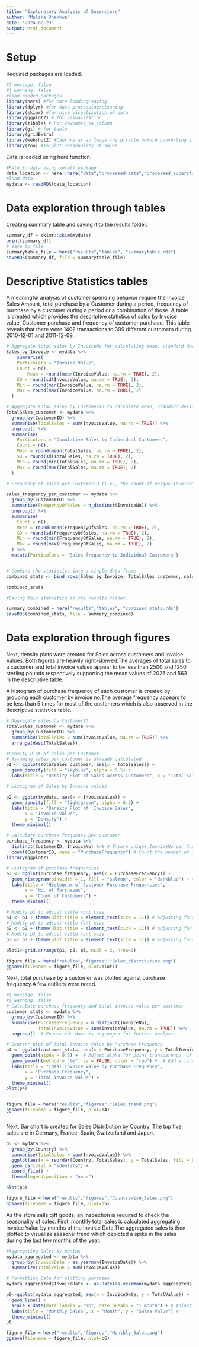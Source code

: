 ---
title: "Exploratory Analysis of Superstore"
author: "Malika Dhakhwa"
date: "2024-02-23"
output: html_document
---


# Setup
Required packages are loaded.
```{r}

#| message: false
#| warning: false
#load needed packages. 
library(here) #for data loading/saving
library(dplyr) #for data processing/cleaning
library(skimr) #for nice visualization of data 
library(ggplot2) # for visualization
library(tibble) # For rownames_to_column
library(gt) # for table
library(gridExtra)
library(webshot2) #Capture as an Image the gttable before converting it to pdf
library(zoo) #To plot seasonality of sales
```

Data is loaded using here function.

```{r}
#Path to data using here() package
data_location <- here::here("data","processed-data","processed_superstore_RFM.rds")
#load data
mydata <- readRDS(data_location)
```

# Data exploration through tables

Creating summary table and saving it to the results folder.

```{r}
summary_df = skimr::skim(mydata)
print(summary_df)
# save to file
summarytable_file = here("results","tables", "summarytable.rds")
saveRDS(summary_df, file = summarytable_file)
```

# Descriptive Statistics tables

A meaningful analysis of customer spending behavior require the Invoice Sales Amount, total purchase by a Customer during a period, frequency of purchase by a customer during a period or a combination of those. A table is created which provides the descriptive statistics of sales by Invoice value, Customer purchase and frequency of customer purchase. This table reveals that there were 1402 transactions to 399 different customers during 2010-12-01 and	2011-12-09.  

```{r}

# Aggregate total sales by InvoiceNo for calculating mean, standard deviation, minimum and maximum
Sales_by_Invoice <- mydata %>%
    summarise(
    Particulars = "Invoice Value",
    Count = n(),
        Mean = round(mean(InvoiceValue, na.rm = TRUE), 2),
    SD = round(sd(InvoiceValue, na.rm = TRUE), 2),
    Min = round(min(InvoiceValue, na.rm = TRUE), 2),
    Max = round(max(InvoiceValue, na.rm = TRUE), 2)
  )

# Aggregate total sales by CustomerID to calculate mean, standard deviation, minimum and maximum
TotalSales_customer <- mydata %>%
  group_by(CustomerID) %>%
  summarise(TotalSales = sum(InvoiceValue, na.rm = TRUE)) %>%
  ungroup() %>%
  summarise(
    Particulars = "Cumulative Sales to Individual Customers",
    Count = n(),
    Mean = round(mean(TotalSales, na.rm = TRUE), 2),
    SD = round(sd(TotalSales, na.rm = TRUE), 2),
    Min = round(min(TotalSales, na.rm = TRUE), 2),
    Max = round(max(TotalSales, na.rm = TRUE), 2)
  )

# Frequency of sales per CustomerID (i.e., the count of unique InvoiceNo per CustomerID)for calculating mean, standard deviation, minimum and maximum

sales_frequency_per_customer <- mydata %>%
  group_by(CustomerID) %>%
  summarise(FrequencyOfSales = n_distinct(InvoiceNo)) %>%
  ungroup() %>%
  summarise(
    Count = n(),
    Mean = round(mean(FrequencyOfSales, na.rm = TRUE), 2),
    SD = round(sd(FrequencyOfSales, na.rm = TRUE), 2),
    Min = round(min(FrequencyOfSales, na.rm = TRUE), 2),
    Max = round(max(FrequencyOfSales, na.rm = TRUE), 2)
  ) %>%
  mutate(Particulars = "Sales frequency to Individual Customers")


# Combine the statistics into a single data frame
combined_stats <- bind_rows(Sales_by_Invoice, TotalSales_customer, sales_frequency_per_customer)

combined_stats

#Saving this statistics in the results folder.

summary_combined = here("results","tables", "combined_stats.rds")
saveRDS(combined_stats, file = summary_combined)

```

# Data exploration through figures

Next, density plots were created for Sales across customers and Invoice Values. Both figures are heavily right-skewed.The averages of total sales to a customer and total invoice values appear to be less than 2500 and 1250 sterling pounds respectively supporting the mean values of 2025 and 563 in the descriptive table.

A histogram of purchase frequency of each customer is created by grouping each customer by invoice no.The average frequency appears to be less than 5 times for most of the customers which is also observed in the descriptive statistics table.

```{r}
# Aggregate sales by CustomerID
TotalSales_customer <- mydata %>%
  group_by(CustomerID) %>%
  summarise(TotalSales = sum(InvoiceValue, na.rm = TRUE)) %>%
  arrange(desc(TotalSales))

#Density Plot of Sales per Customer
# Assuming sales_per_customer is already calculated
p1 <- ggplot(TotalSales_customer, aes(x = TotalSales)) +
  geom_density(fill = "skyblue", alpha = 0.5) +
  labs(title = "Density Plot of Sales across Customers", x = "Total Sales", y = "Density")

# Histogram of Sales by Invoice values

p2 <- ggplot(mydata, aes(x = InvoiceValue)) +
  geom_density(fill = "lightgreen", alpha = 0.5) +
  labs(title = "Density Plot of  Invoice Sales",
       x = "Invoice Value", 
       y = "Density") +
  theme_minimal()

# Calculate purchase frequency per customer
purchase_frequency <- mydata %>%
  distinct(CustomerID, InvoiceNo) %>% # Ensure unique InvoiceNo per CustomerID
  count(CustomerID, name = "PurchaseFrequency") # Count the number of invoices per customer
library(ggplot2)

# Histogram of purchase frequencies
p3 <- ggplot(purchase_frequency, aes(x = PurchaseFrequency)) +
  geom_histogram(binwidth = 1, fill = "salmon", color = "darkblue") + # Adjust binwidth as needed
  labs(title = "Histogram of Customer Purchase Frequencies",
       x = "No. of Purchases", 
       y = "Count of Customers") +
  theme_minimal()

# Modify p1 to adjust title font size
p1 <- p1 + theme(plot.title = element_text(size = 11)) # Adjusting font size of the title of p1
# Modify p2 to adjust title font size
p2 <- p2 + theme(plot.title = element_text(size = 11)) # Adjusting font size of the title of p2
# Modify p3 to adjust title font size
p3 <- p3 + theme(plot.title = element_text(size = 11)) # Adjusting font size of the title of p3

plot1<-grid.arrange(p1, p2, p3, ncol = 2, nrow=2)

figure_file = here("results","figures","Sales_distribution.png")
ggsave(filename = figure_file, plot=plot1) 

```


Next, total purchase by a customer was plotted against purchase frequency.A few outliers were noted. 

```{r}
#| message: false
#| warning: false
# Calculate purchase frequency and total invoice value per customer
customer_stats <- mydata %>%
  group_by(CustomerID) %>%
  summarise(PurchaseFrequency = n_distinct(InvoiceNo),
            TotalInvoiceValue = sum(InvoiceValue, na.rm = TRUE)) %>%
  ungroup()  # Ensure the data is ungrouped for further analysis

# Scatter plot of Total Invoice Value by Purchase Frequency
p4 <- ggplot(customer_stats, aes(x = PurchaseFrequency, y = TotalInvoiceValue)) +
  geom_point(alpha = 0.5) +  # Adjust alpha for point transparency, if needed
  geom_smooth(method = "lm", se = FALSE, color = "red") +  # Add a linear regression line without standard error
  labs(title = "Total Invoice Value by Purchase Frequency",
       x = "Purchase Frequency",
       y = "Total Invoice Value") +
  theme_minimal()
plot(p4)


figure_file = here("results","figures","Sales_trend.png")
ggsave(filename = figure_file, plot=p4)



```

Next, Bar chart is created for Sales Distribution by Country. The top five sales are in Germany, France, Spain, Switzerland and Japan. 

```{r}
p5 <- mydata %>% 
  group_by(Country) %>% 
  summarise(TotalSales = sum(InvoiceValue)) %>%
  ggplot(aes(x = reorder(Country, TotalSales), y = TotalSales, fill = Country)) + 
  geom_bar(stat = "identity") + 
  coord_flip() + 
  theme(legend.position = "none")

plot(p5)

figure_file = here("results","figures","Countrywise_Sales.png")
ggsave(filename = figure_file, plot=p5)
```
As the store sells gift goods, an inspection is required to check the seasonality of sales. First, monthly total sales is calculated aggregating Invoice Value by months of the Invoice Date.The aggregated sales is then plotted to visualize seasonal trend which depicted a spike in the sales during the last few months of the year.

```{r}
#Aggregating Sales by months
mydata_aggregated <- mydata %>%
  group_by(InvoiceDate = as.yearmon(InvoiceDate)) %>%
  summarize(TotalValue = sum(InvoiceValue))

# Formatting Date for plotting purposes
mydata_aggregated$InvoiceDate <- as.Date(as.yearmon(mydata_aggregated$InvoiceDate))

p6<-ggplot(mydata_aggregated, aes(x = InvoiceDate, y = TotalValue)) +
  geom_line() + 
  scale_x_date(date_labels = "%b", date_breaks = "1 month") + # Adjust formatting as needed
  labs(title = "Monthly Sales", x = "Month", y = "Sales Value") +
  theme_minimal()
p6

figure_file = here("results","figures","Monthly_Sales.png")
ggsave(filename = figure_file, plot=p6)

```




